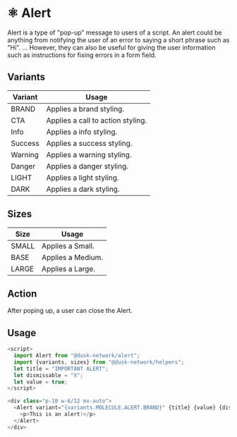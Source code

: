 
<Meta title="Docs/components/Molecules/Alert" />

# ⚛️ Alert

Alert is a type of "pop-up" message to users of a script. An alert could be anything from notifying the user of an error to saying a short phrase such as "Hi". ... However, they can also be useful for giving the user information such as instructions for fixing errors in a form field.

## Variants

| Variant   | Usage                             |
| --------- | --------------------------------- |
| BRAND     | Applies a brand styling.          |
| CTA       | Applies a call to action styling. |
| Info      | Applies a info styling.           |
| Success   | Applies a success styling.        |
| Warning   | Applies a warning styling.        |
| Danger    | Applies a danger styling.         |
| LIGHT     | Applies a light styling.          |
| DARK      | Applies a dark styling.           |

## Sizes

| Size   | Usage             |
| ------ | ----------------- |
| SMALL  | Applies a Small.  |
| BASE   | Applies a Medium. |
| LARGE  | Applies a Large.  |

## Action

After poping up, a user can close the Alert.

## Usage

```js
<script>
  import Alert from "@dusk-network/alert";
  import {variants, sizes} from "@dusk-network/helpers";
  let title = "IMPORTANT ALERT";
  let dismissable = "X";
  let value = true;
</script>

<div class="p-10 w-6/12 mx-auto">
  <Alert variant="{variants.MOLECULE.ALERT.BRAND}" {title} {value} {dismissable} size="{sizes.MOLECULE.ALERT.BASE}">
    <p>This is an alert!</p>
  </Alert>
</div>
```